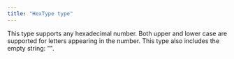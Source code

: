 ```yaml
---
title: "HexType type"
---
```


This type supports any hexadecimal number. Both upper and lower case are supported for letters appearing in the number. This type also includes the empty string: "".
